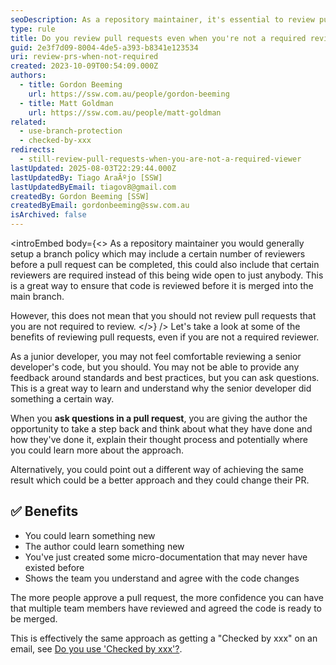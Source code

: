```yaml
---
seoDescription: As a repository maintainer, it's essential to review pull requests even when not required, as it fosters learning, improves code quality, and enhances team collaboration.
type: rule
title: Do you review pull requests even when you're not a required reviewer?
guid: 2e3f7d09-8004-4de5-a393-b8341e123534
uri: review-prs-when-not-required
created: 2023-10-09T00:54:09.000Z
authors:
  - title: Gordon Beeming
    url: https://ssw.com.au/people/gordon-beeming
  - title: Matt Goldman
    url: https://ssw.com.au/people/matt-goldman
related:
  - use-branch-protection
  - checked-by-xxx
redirects:
  - still-review-pull-requests-when-you-are-not-a-required-viewer
lastUpdated: 2025-08-03T22:29:44.000Z
lastUpdatedBy: Tiago AraÃºjo [SSW]
lastUpdatedByEmail: tiagov8@gmail.com
createdBy: Gordon Beeming [SSW]
createdByEmail: gordonbeeming@ssw.com.au
isArchived: false
---
```


<introEmbed
  body={<>
As a repository maintainer you would generally setup a branch policy which may include a certain number of reviewers before a pull request can be completed, this could also include that certain reviewers are required instead of this being wide open to just anybody. This is a great way to ensure that code is reviewed before it is merged into the main branch.

However, this does not mean that you should not review pull requests that you are not required to review.
  </>}
/>
Let's take a look at some of the benefits of reviewing pull requests, even if you are not a required reviewer.

As a junior developer, you may not feel comfortable reviewing a senior developer's code, but you should. You may not be able to provide any feedback around standards and best practices, but you can ask questions. This is a great way to learn and understand why the senior developer did something a certain way.

When you **ask questions in a pull request**, you are giving the author the opportunity to take a step back and think about what they have done and how they've done it, explain their thought process and potentially where you could learn more about the approach.

Alternatively, you could point out a different way of achieving the same result which could be a better approach and they could change their PR.

## ✅ Benefits
* You could learn something new
* The author could learn something new
* You've just created some micro-documentation that may never have existed before
* Shows the team you understand and agree with the code changes

The more people approve a pull request, the more confidence you can have that multiple team members have reviewed and agreed the code is ready to be merged.

This is effectively the same approach as getting a "Checked by xxx" on an email, see [Do you use 'Checked by xxx'?](/checked-by-xxx/).
